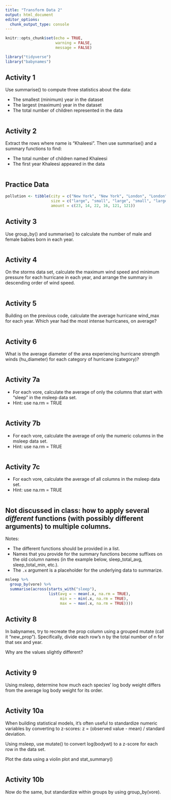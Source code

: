 ```yaml
---
title: "Transform Data 2"
output: html_document
editor_options: 
  chunk_output_type: console
---
```


```r
knitr::opts_chunk$set(echo = TRUE,
                      warning = FALSE,
                      message = FALSE)
```

```r
library("tidyverse")
library("babynames")
```


## Activity 1

Use summarise() to compute three statistics about the data:

- The smallest (minimum) year in the dataset
- The largest (maximum) year in the dataset
- The total number of children represented in the data

```r

```


## Activity 2

Extract the rows where name is "Khaleesi". Then use summarise() and a summary functions to find:

- The total number of children named Khaleesi
- The first year Khaleesi appeared in the data

```r

```


## Practice Data

```r
pollution <- tibble(city = c("New York", "New York", "London", "London", "Beijing", "Beijing"),
                    size = c("large", "small", "large", "small", "large", "small"),
                    amount = c(23, 14, 22, 16, 121, 121))
```


## Activity 3

Use group_by() and summarise() to calculate the number of male and female babies born in each year. 

```r

```


## Activity 4

On the storms data set, calculate the maximum wind speed and minimum pressure for each hurricane in each year, and arrange the summary in descending order of wind speed.

```r

```


## Activity 5

Building on the previous code, calculate the average hurricane wind_max for each year. Which year had the most intense hurricanes, on average?

```r

```


## Activity 6

What is the average diameter of the area experiencing hurricane strength winds (hu_diameter) for each category of hurricane (category)?

```r

```


## Activity 7a

- For each vore, calculate the average of only the columns that start with "sleep" in the msleep data set.
- Hint: use na.rm = TRUE

```r

```

## Activity 7b

- For each vore, calculate the average of only the numeric columns in the msleep data set.
- Hint: use na.rm = TRUE

```r

```


## Activity 7c

- For each vore, calculate the average of all columns in the msleep data set.
- Hint: use na.rm = TRUE

```r

```


## **Not discussed in class:** how to apply several _different_ functions (with possibly different arguments) to multiple columns.

Notes:

- The different functions should be provided in a list.
- Names that you provide for the summary functions become suffixes on the old column names (in the example below, sleep_total_avg, sleep_total_min, etc.).
- The `.x` argument is a placeholder for the underlying data to summarize.

```r
msleep %>% 
  group_by(vore) %>% 
  summarise(across(starts_with("sleep"), 
                   list(avg = ~ mean(.x, na.rm = TRUE),
                        min = ~ min(.x, na.rm = TRUE),
                        max = ~ max(.x, na.rm = TRUE))))
```

## Activity 8

In babynames, try to recreate the prop column using a grouped mutate (call it "new_prop"). Specifically, divide each row's n by the total number of n for that sex and year.

Why are the values slightly different?


```r

```


## Activity 9

Using msleep, determine how much each species' log body weight differs from the average log body weight for its order.


```r

```


## Activity 10a

When building statistical models, it's often useful to standardize numeric variables by converting to z-scores:
z = (observed value - mean)  / standard deviation.

Using msleep, use mutate() to convert log(bodywt) to a z-score for each row in the data set.

Plot the data using a violin plot and stat_summary()

```r

```


## Activity 10b

Now do the same, but standardize within groups by using group_by(vore).

```r

```